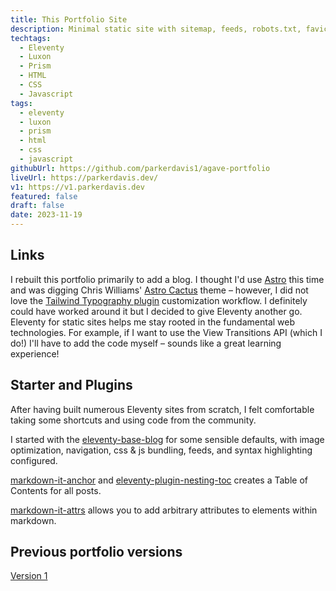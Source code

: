```yaml
---
title: This Portfolio Site
description: Minimal static site with sitemap, feeds, robots.txt, favicons, manifest, image optimization, and more.
techtags:
  - Eleventy
  - Luxon
  - Prism
  - HTML
  - CSS
  - Javascript
tags:
  - eleventy
  - luxon
  - prism
  - html
  - css
  - javascript
githubUrl: https://github.com/parkerdavis1/agave-portfolio
liveUrl: https://parkerdavis.dev/
v1: https://v1.parkerdavis.dev
featured: false
draft: false
date: 2023-11-19
---
```


## Links

<ProjectLinks githubUrl={frontmatter.githubUrl} liveUrl={frontmatter.liveUrl} />

I rebuilt this portfolio primarily to add a blog. I thought I'd use [Astro](astro.build) this time and was digging Chris Williams' [Astro Cactus](https://github.com/chrismwilliams/astro-theme-cactus) theme – however, I did not love the [Tailwind Typography plugin](https://tailwindcss.com/docs/typography-plugin) customization workflow. I definitely could have worked around it but I decided to give Eleventy another go. Eleventy for static sites helps me stay rooted in the fundamental web technologies. For example, if I want to use the View Transitions API (which I do!) I'll have to add the code myself – sounds like a great learning experience!

## Starter and Plugins

After having built numerous Eleventy sites from scratch, I felt comfortable taking some shortcuts and using code from the community.

I started with the [eleventy-base-blog](https://github.com/11ty/eleventy-base-blog/tree/main) for some sensible defaults, with image optimization, navigation, css & js bundling, feeds, and syntax highlighting configured.

[markdown-it-anchor](https://www.npmjs.com/package/markdown-it-anchor) and [eleventy-plugin-nesting-toc](https://www.npmjs.com/package/eleventy-plugin-nesting-toc) creates a Table of Contents for all posts.

[markdown-it-attrs](https://www.npmjs.com/package/markdown-it-attrs) allows you to add arbitrary attributes to elements within markdown.

## Previous portfolio versions

[Version 1]({{v1}})
